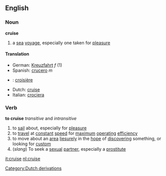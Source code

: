 ==English==
===Noun===
{{wikipediapar|cruising}}
'''cruise'''
# a [[sea]] [[voyage]], especially one taken for [[pleasure]]
====Translation====
*German: [[Kreuzfahrt]] ''f'' (1)
*Spanish: [[crucero]] ''m''
*{{fr}}: [[croisière]]
*Dutch: [[cruise]]
*Italian: [[crociera]]

===Verb===
'''to cruise'''  ''transitive'' and ''intransitive''
# to [[sail]] about, especially for [[pleasure]]
# to [[travel]] at [[constant]] [[speed]] for [[maximum]] [[operating]] [[efficiency]]
# to move about an [[area]] [[liesurely]] in the [[hope]] of [[discovering]] something, or looking for [[custom]]
# (''slang'') To seek a [[sexual]] [[partner]], especially a [[prostitute]]


[[it:cruise]]
[[nl:cruise]]
[[Category:Dutch derivations]]